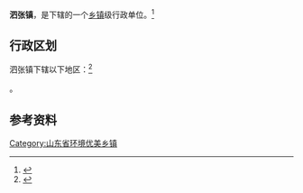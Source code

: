 {{中国乡级行政区|37/08/31/108/000}}

'''泗张镇'''，是{{PRC admin/fullname|37/08/31/108/000|3}}下辖的一个[[乡镇|乡镇]]级行政单位。<ref>{{PRC admin/ref sgc|{{PRC admin/parent|37/08/31/108/000}}}}</ref>

== 行政区划 ==

泗张镇下辖以下地区：<ref>{{PRC admin/ref sgc|37/08/31/108/000}}</ref>

{{PRC admin/children|37/08/31/108/000}}。

== 参考资料 ==

{{reflist}}

{{行政区划小作品}}
{{PRC admin/navcat|37/08/31/108/000}}

[[Category:山东省环境优美乡镇|Category:山东省环境优美乡镇]]